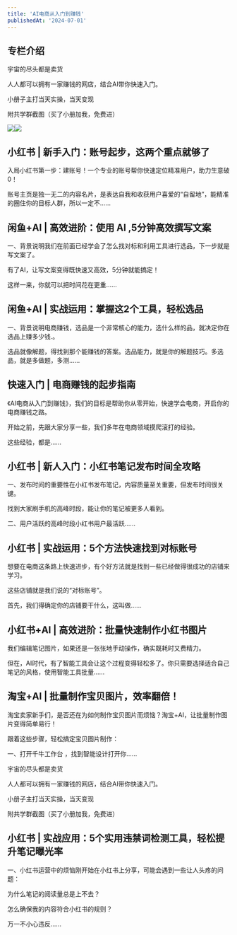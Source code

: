 ```yaml
---
title: 'AI电商从入门到赚钱'
publishedAt: '2024-07-01'
---
```


## 专栏介绍

宇宙的尽头都是卖货

人人都可以拥有一家赚钱的网店，结合AI带你快速入门。

小册子主打当天实操，当天变现

附共学群截图（买了小册加我，免费进）

![](https://static.xiaobot.net/file/2024-05-22/224022/04f03add3d3d4357869315fb06681ce3.png)![](https://static.xiaobot.net/file/2024-05-22/224022/a87c05712fb28b48d579831eb91123df.png)

## 小红书 | 新手入门：账号起步，这两个重点就够了
入局小红书第一步：建账号！一个专业的账号帮你快速定位精准用户，助力生意破0！

账号主页是独一无二的内容名片，是表达自我和收获用户喜爱的“自留地”，能精准的圈住你的目标人群，所以一定不......

## 闲鱼+AI | 高效进阶：使用 AI ,5分钟高效撰写文案
一、背景说明我们在前面已经学会了怎么找对标和利用工具进行选品，下一步就是写文案了。

有了AI，让写文案变得既快速又高效，5分钟就能搞定！

这样一来，你就可以把时间花在更重......

## 闲鱼+AI | 实战运用：掌握这2个工具，轻松选品
一、背景说明电商赚钱，选品是一个非常核心的能力，选什么样的品，就决定你在选品上赚多少钱.。

选品就像解题，得找到那个能赚钱的答案。选品能力，就是你的解题技巧。多选品，就是多做题，多测......

## 快速入门 | 电商赚钱的起步指南
《AI电商从入门到赚钱》，我们的目标是帮助你从零开始，快速学会电商，开启你的电商赚钱之路。

开始之前，先跟大家分享一些，我们多年在电商领域摸爬滚打的经验。

这些经验，都是......

## 小红书 | 新人入门：小红书笔记发布时间全攻略
一、发布时间的重要性在小红书发布笔记，内容质量至关重要，但发布时间很关键。

 找到大家刷手机的高峰时段，能让你的笔记被更多人看到。

二、用户活跃的高峰时段小红书用户最活跃......

## 小红书 | 实战运用：5个方法快速找到对标账号
想要在电商这条路上快速进步，有个好方法就是找到一些已经做得很成功的店铺来学习。

这些店铺就是我们说的“对标账号”。

首先，我们得确定你的店铺要干什么，这叫做......

## 小红书+AI | 高效进阶：批量快速制作小红书图片
我们编辑笔记图片，如果还是一张张地手动操作，确实既耗时又费精力。

但在，AI时代，有了智能工具会让这个过程变得轻松多了。你只需要选择适合自己笔记的风格，使用智能工具批量......

## 淘宝+AI | 批量制作宝贝图片，效率翻倍！
淘宝卖家新手们，是否还在为如何制作宝贝图片而烦恼？淘宝+AI，让批量制作图片变得简单易行！

跟着这些步骤，轻松搞定宝贝图片制作：

一、打开千牛工作台 ，找到智能设计打开你......

宇宙的尽头都是卖货

人人都可以拥有一家赚钱的网店，结合AI带你快速入门。

小册子主打当天实操，当天变现

附共学群截图（买了小册加我，免费进）

## 小红书 | 实战应用：5个实用违禁词检测工具，轻松提升笔记曝光率
一、小红书运营中的烦恼刚开始在小红书上分享，可能会遇到一些让人头疼的问题：

为什么笔记的阅读量总是上不去？

怎么确保我的内容符合小红书的规则？

万一不小心违反......

